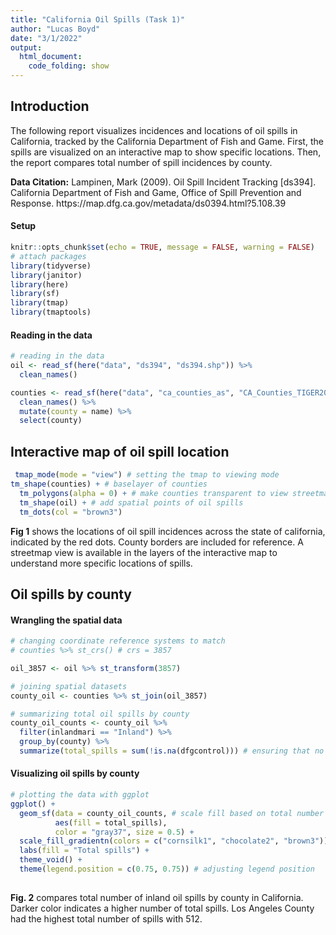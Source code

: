 ```yaml
---
title: "California Oil Spills (Task 1)"
author: "Lucas Boyd"
date: "3/1/2022"
output: 
  html_document:
    code_folding: show
---
```

## Introduction

The following report visualizes incidences and locations of oil spills in California, tracked by the California Department of Fish and Game. First, the spills are visualized on an interactive map to show specific locations. Then, the report compares total number of spill incidences by county. 

**Data Citation:** Lampinen, Mark (2009). Oil Spill Incident Tracking [ds394]. California Department of Fish and Game, Office of Spill Prevention and Response.
https://map.dfg.ca.gov/metadata/ds0394.html?5.108.39

#### Setup
```r
knitr::opts_chunk$set(echo = TRUE, message = FALSE, warning = FALSE)
# attach packages
library(tidyverse)
library(janitor)
library(here)
library(sf)
library(tmap)
library(tmaptools)
```
#### Reading in the data
```r
# reading in the data
oil <- read_sf(here("data", "ds394", "ds394.shp")) %>% 
  clean_names()

counties <- read_sf(here("data", "ca_counties_as", "CA_Counties_TIGER2016.shp")) %>% 
  clean_names() %>% 
  mutate(county = name) %>% 
  select(county) 
```
## Interactive map of oil spill location
```r
 tmap_mode(mode = "view") # setting the tmap to viewing mode
tm_shape(counties) + # baselayer of counties
  tm_polygons(alpha = 0) + # make counties transparent to view streetmap beneath it 
  tm_shape(oil) + # add spatial points of oil spills 
  tm_dots(col = "brown3")
```

**Fig 1** shows the locations of oil spill incidences across the state of california, indicated by the red dots. County borders are included for reference. A streetmap view is available in the layers of the interactive map to understand more specific locations of spills.

## Oil spills by county

#### Wrangling the spatial data
```r
# changing coordinate reference systems to match
# counties %>% st_crs() # crs = 3857

oil_3857 <- oil %>% st_transform(3857)

# joining spatial datasets
county_oil <- counties %>% st_join(oil_3857)

# summarizing total oil spills by county
county_oil_counts <- county_oil %>% 
  filter(inlandmari == "Inland") %>% 
  group_by(county) %>% 
  summarize(total_spills = sum(!is.na(dfgcontrol))) # ensuring that no spatial data is lost from the dataset

```

#### Visualizing oil spills by county
```r
# plotting the data with ggplot
ggplot() +
  geom_sf(data = county_oil_counts, # scale fill based on total number of spills within the county
          aes(fill = total_spills),
          color = "gray37", size = 0.5) +
  scale_fill_gradientn(colors = c("cornsilk1", "chocolate2", "brown3")) + # gradient color scheme
  labs(fill = "Total spills") +
  theme_void() +
  theme(legend.position = c(0.75, 0.75)) # adjusting legend position
  
```

**Fig. 2** compares total number of inland oil spills by county in California. Darker color indicates a higher number of total spills. Los Angeles County had the highest total number of spills with 512.




